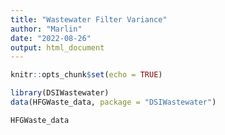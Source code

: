 ```yaml
---
title: "Wastewater Filter Variance"
author: "Marlin"
date: "2022-08-26"
output: html_document
---
```


```r
knitr::opts_chunk$set(echo = TRUE)
```

```r
library(DSIWastewater)
data(HFGWaste_data, package = "DSIWastewater")
```

```r
HFGWaste_data
```